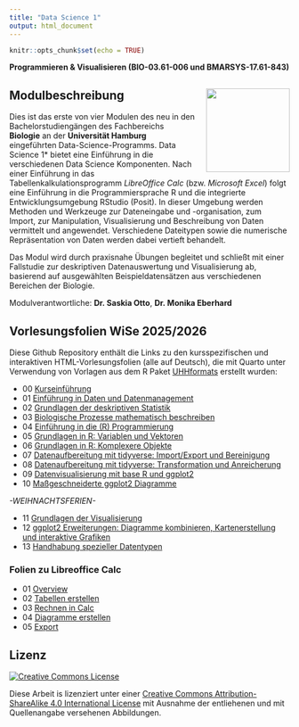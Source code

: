 ```yaml
---
title: "Data Science 1"
output: html_document
---
```


```r
knitr::opts_chunk$set(echo = TRUE)
```


**Programmieren & Visualisieren  (BIO-03.61-006 und BMARSYS-17.61-843)**


## Modulbeschreibung <img src="images/uhh_logo.png" align="right" width="150" style="margin-left: 20px"/>

Dies ist das erste von vier Modulen des neu in den Bachelorstudiengängen des Fachbereichs **Biologie** an der **Universität Hamburg** eingeführten Data-Science-Programms. Data Science 1* bietet eine Einführung in die verschiedenen Data Science Komponenten. Nach einer Einführung in das Tabellenkalkulationsprogramm *LibreOffice Calc* (bzw. *Microsoft Excel*) folgt eine Einführung in die Programmiersprache R und die integrierte Entwicklungsumgebung RStudio (Posit). In dieser Umgebung werden Methoden und Werkzeuge zur Dateneingabe und -organisation, zum Import, zur Manipulation, Visualisierung und Beschreibung von Daten vermittelt und angewendet. Verschiedene Dateitypen sowie die numerische Repräsentation von Daten werden dabei vertieft behandelt.

Das Modul wird durch praxisnahe Übungen begleitet und schließt mit einer Fallstudie zur deskriptiven Datenauswertung und Visualisierung ab, basierend auf ausgewählten Beispieldatensätzen aus verschiedenen Bereichen der Biologie.

Modulverantwortliche: **Dr. Saskia Otto**, **Dr. Monika Eberhard**


## Vorlesungsfolien WiSe 2025/2026

Diese Github Repository enthält die Links zu den kursspezifischen und interaktiven HTML-Vorlesungsfolien (alle auf Deutsch), die mit Quarto unter Verwendung von Vorlagen aus dem R Paket [UHHformats](https://github.com/uham-bio/UHHformats) erstellt wurden: 

- 00 [Kurseinführung](https://saskiaotto.github.io/uham-bio-data-science-1/00-intro-program.html#/title-slide)
- 01 [Einführung in Daten und Datenmanagement](https://saskiaotto.github.io/uham-bio-data-science-1/01-data-management.html#/title-slide)
- 02 [Grundlagen der deskriptiven Statistik](https://saskiaotto.github.io/uham-bio-data-science-1/02-descriptive-stats.html#/title-slide)
- 03 [Biologische Prozesse mathematisch beschreiben](https://saskiaotto.github.io/uham-bio-data-science-1/03-biological-processes.html#/title-slide)
- 04 [Einführung in die (R) Programmierung](https://saskiaotto.github.io/uham-bio-data-science-1/04-intro-programming-and-r.html#/title-slide)
- 05 [Grundlagen in R: Variablen und Vektoren](https://saskiaotto.github.io/uham-bio-data-science-1/05-r-basics-variables-vectors.html#/title-slide)
- 06 [Grundlagen in R: Komplexere Objekte](https://saskiaotto.github.io/uham-bio-data-science-1/06-r-basics-complex-objects.html#/title-slide)
- 07 [Datenaufbereitung mit tidyverse: Import/Export und Bereinigung](https://saskiaotto.github.io/uham-bio-data-science-1/07-data-wrangling1-import-cleaning.html#/title-slide)
- 08 [Datenaufbereitung mit tidyverse: Transformation und Anreicherung](https://saskiaotto.github.io/uham-bio-data-science-1/08-data-wrangling2-transformations.html#/title-slide)
- 09 [Datenvisualisierung mit base R und ggplot2](https://saskiaotto.github.io/uham-bio-data-science-1/09-intro-vis-in-r.html#/title-slide)
- 10 [Maßgeschneiderte ggplot2 Diagramme](https://saskiaotto.github.io/uham-bio-data-science-1/10-modifying-ggplots.html#/title-slide)

*-WEIHNACHTSFERIEN-*

- 11 [Grundlagen der Visualisierung](https://saskiaotto.github.io/uham-bio-data-science-1/11-principles-visualization.html#/title-slide)
- 12 [ggplot2 Erweiterungen: Diagramme kombinieren, Kartenerstellung und interaktive Grafiken](https://saskiaotto.github.io/uham-bio-data-science-1/12-ggplot2-extensions-maps-and-interactive-plots.html#/title-slide)
- 13 [Handhabung spezieller Datentypen](https://saskiaotto.github.io/uham-bio-data-science-1/13-handling-special-data-types.html#/title-slide)



### Folien zu Libreoffice Calc

- 01 [Overview](https://saskiaotto.github.io/uham-bio-data-science-1/calc.html#/title-slide)
- 02 [Tabellen erstellen](https://saskiaotto.github.io/uham-bio-data-science-1/calc.html#/tabellen-anlegen-in-calc)
- 03 [Rechnen in Calc](https://saskiaotto.github.io/uham-bio-data-science-1/calc.html#/rechnen-in-calc)
- 04 [Diagramme erstellen](https://saskiaotto.github.io/uham-bio-data-science-1/calc.html#/diagramme-in-calc-erstellen)
- 05 [Export](https://saskiaotto.github.io/uham-bio-data-science-1/calc.html#/export-als-cvs-datei-für-weitere-verwendungen)



## Lizenz

<a rel="license" href="http://creativecommons.org/licenses/by-sa/4.0/">
  <img alt="Creative Commons License" style="border-width:0"
        src="https://i.creativecommons.org/l/by-sa/4.0/80x15.png" />
</a>

Diese Arbeit is lizenziert unter einer [Creative Commons Attribution-ShareAlike 4.0 International License ](http://creativecommons.org/licenses/by-sa/4.0/) mit Ausnahme der entliehenen und mit Quellenangabe versehenen Abbildungen.
